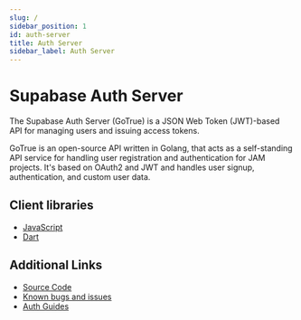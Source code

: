 ```yaml
---
slug: /
sidebar_position: 1
id: auth-server
title: Auth Server
sidebar_label: Auth Server
---
```


# Supabase Auth Server

The Supabase Auth Server (GoTrue) is a JSON Web Token (JWT)-based API for managing users and issuing access tokens.

GoTrue is an open-source API written in Golang, that acts as a self-standing API service for handling user registration and authentication for JAM projects. It's based on OAuth2 and JWT and handles user signup, authentication, and custom user data.

## Client libraries

- [JavaScript](https://github.com/supabase/gotrue-js)
- [Dart](https://github.com/supabase/gotrue-dart)

## Additional Links

- [Source Code](https://github.com/supabase/gotrue)
- [Known bugs and issues](https://github.com/supabase/gotrue/issues)
- [Auth Guides](https://supabase.com/docs/guides/auth)
